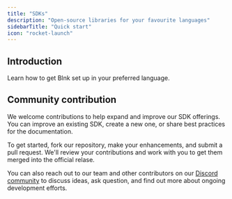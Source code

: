 ```yaml
---
title: "SDKs"
description: "Open-source libraries for your favourite languages"
sidebarTitle: "Quick start"
icon: "rocket-launch"
---
```



## Introduction 

Learn how to get Blnk set up in your preferred language.

<CardGroup>
    <Card title="TypeScript" icon="node-js" href="typescript/introduction">
    </Card>
</CardGroup>

## Community contribution

We welcome contributions to help expand and improve our SDK offerings. You can improve an existing SDK, create a new one, or share best practices for the documentation.

To get started, fork our repository, make your enhancements, and submit a pull request. We'll review your contributions and work with you to get them merged into the official relase. 

You can also reach out to our team and other contributors on our [Discord community](https://discord.gg/7WNv94zPpx) to discuss ideas, ask question, and find out more about ongoing development efforts. 

<NeedHelp />

<Issues />